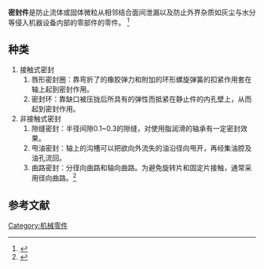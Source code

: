 '''密封件'''是防止流体或固体微粒从相邻结合面间泄漏以及防止外界杂质如灰尘与水分等侵入机器设备内部的零部件的零件。 <ref>{{cite book |author=崔选盟| title=密封件使用手册 |date=2001-11-01 |publisher=机械工业出版社 |isbn=7111041623}}</ref>
==种类==
#接触式密封
##唇形密封圈：靠弯折了的橡胶弹力和附加的环形螺旋弹簧的扣紧作用套在轴上起到密封作用。
##密封环：靠缺口被压拢后所具有的弹性而抵紧在静止件的内孔壁上，从而起到密封作用。
#非接触式密封
##隙缝密封：半径间隙0.1~0.3的隙缝，对使用脂润滑的轴承有一定密封效果。
##甩油密封：轴上的沟槽可以把欲向外流失的油沿径向甩开，再经集油腔及油孔流回。
##曲路密封：分径向曲路和轴向曲路。为避免旋转片和固定片接触，通常采用径向曲路。<ref>{{cite book |author1=徐峰 |coauthors=李庆祥 |title=精密机械设计 |date=2005 |publisher=清华大学出版社 |isbn=9787302119975 |pages=336-338}}</ref>
==参考文献==
{{reflist}}

[[Category:机械零件|Category:机械零件]]
